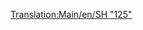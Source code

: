 [[Translation:Main/en/SH "125"]]{{en/-}}{{hu/Navbox Mozdonyok}}
{{hu/Vonatok|Name=SH "125"
|Image=[[File:en/Sh125.png]]
|Image=[[File:en/Sh125.png]]
|Cost=£23,437 ($46.874)
|Speed=201 km/h (125 mph)
|Weight=70 t
|Power=4,500 LE (3.356 kW)
|Annual=£2,894 ($5.788)
|Designed=1978
|Lifespan=20
|Capacity=8 csomag levél
|Leírás=Ez nem csak egy mozdony, hanem egy összehangoltan működő mozdonypár. Mindkét mozdony rakományt szállíthat, alapértelmezés szerint levelet. Ne felejtsd tehát átalakítani [[Main/hu/Utasok|utasok]] szállítására, ha csak utasszállító szolgáltatást üzemeltetsz, így az állomások nem kezdenek [[Main/hu/Levél|levelet]] gyűjteni.

|Valósság=A brit [http://hu.wikipedia.org/wiki/InterCity_125 Intercity 125], a dízelmozdonyok sebességi világcsúcs-tartója (237 km/h).
}}
